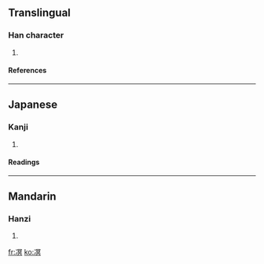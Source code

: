 ==Translingual==
===Han character===
{{Han char|rad=冫|as=10|sn=12|four=|canj=戈一月日金 (IMBAC)}}
# {{defn|Han}}
====References====
{{Han ref|kx=0133.190|dkj=01692|dj=0298.020|hdz=10300.110|uh=51D5|ud=20949}}
----
==Japanese==
===Kanji===
{{ja-kanji|grade=|rs=冫10}}
# {{defn|Japanese}}
====Readings====
{{ja-readings|on=[[べい]] (bei), [[みょう]] (myō)|kun=[[こおるさま]] (koorusama)}}
----
==Mandarin==
===Hanzi===
{{cmn-hanzi|pin=[[mǐng]] (ming3)|wg=ming<sup>3</sup>}}
# {{defn|Mandarin}}

[[fr:凕]]
[[ko:凕]]